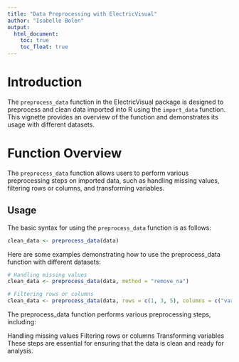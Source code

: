 ---
title: "Data Preprocessing with ElectricVisual"
author: "Isabelle Bolen"
output: 
  html_document:
    toc: true
    toc_float: true
---

# Introduction

The `preprocess_data` function in the ElectricVisual package is designed to preprocess and clean data imported into R using the `import_data` function. This vignette provides an overview of the function and demonstrates its usage with different datasets.

# Function Overview

The `preprocess_data` function allows users to perform various preprocessing steps on imported data, such as handling missing values, filtering rows or columns, and transforming variables.

## Usage

The basic syntax for using the `preprocess_data` function is as follows:

```{r}

clean_data <- preprocess_data(data)

```

Here are some examples demonstrating how to use the preprocess_data function with different datasets:

```{r}

# Handling missing values
clean_data <- preprocess_data(data, method = "remove_na")

# Filtering rows or columns
clean_data <- preprocess_data(data, rows = c(1, 3, 5), columns = c("var1", "var2"))

```

The preprocess_data function performs various preprocessing steps, including:

Handling missing values
Filtering rows or columns
Transforming variables
These steps are essential for ensuring that the data is clean and ready for analysis.